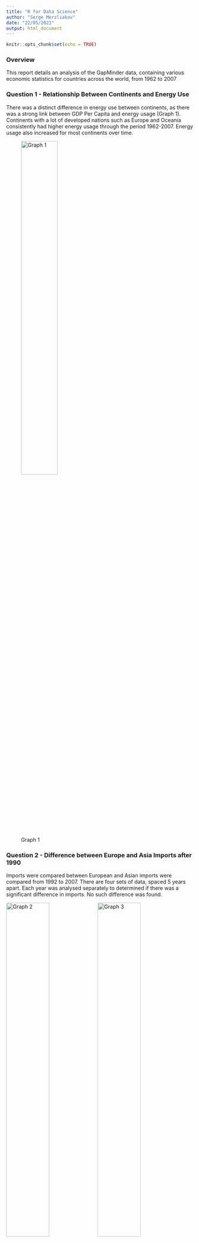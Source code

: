 ```yaml
---
title: "R for Data Science"
author: "Serge Merzliakov"
date: "22/05/2021"
output: html_document
---
```


```r
knitr::opts_chunk$set(echo = TRUE)
```

### Overview
This report details an analysis of the GapMinder data, containing various economic statistics for countries across the world, from 1962 to 2007

### Question 1 - Relationship Between Continents and Energy Use 

There was a distinct difference in energy use between continents, as there was a strong link between GDP Per Capita and energy usage (Graph 1). Continents with a lot of developed nations such as Europe and Oceania consistently had higher energy usage through the period 1962-2007. Energy usage also increased for most continents over time.

![Graph 1](q1_energy_use_and_gdp.png){width=48%}

### Question 2 - Difference between Europe and Asia Imports after 1990 
Imports were compared between European and Asian imports were compared from 1992 to 2007. There are four sets of data, spaced 5 years apart. Each year was analysed separately to determined if there was a significant difference in imports. No such difference was found.

![Graph 2](q2_basic_trends.png){width=48%}
![Graph 3](q2_box_plots.png){width=48%}
### Question 3
TODO

### Question 4
TODO

### Appendix - Analysis Details

#### Question 1 - Details

##### Issue 1: Missing Data in Oldest Records
From 1962 to 1967, both Americas and the Asian continents data only included developed nations such as USA, Canada and Japan, leading to very high median energy usages. From 1972, less developed nations energy usage data was added, leading to large drops in median energy usage for Asia and the Americas.

##### Issue 2: High variability of data by continent
A review of the energy use by continent revealed that several continents contained developed nations from the [G12](https://en.wikipedia.org/wiki/Group_of_Twelve), all of which have much higher energy usage than developing nations. These nations represented outliers, making the median a better measure for all summary statistics.

The graphs below demonstrate the issue of developed and developing countries in Asia and the Americas for a single year.
![Graph 2](q1_energyUse_americas_2002.png){width=48%}
![Graph 3](q1_energyUse_asia_2002.png){width=48%}

#### Question 2 - Details

The data was split by year into imports from Asia and Europe. For each year, tests of variance and normality were carried out.
the data sets for each year where found to be of non-normal distribution and heteroscedastic.

Attempts at data transformation did not have an effect on distribution.

For these reasons, the non-parametric Wilcoxon Rank Sum Test was used to assess if there was a significant difference in imports
between European and Asian continents.

##### Variance Test
 The following code was used on a subset of the the data (eurasia), which only contained data from Europe and Asia.
```
# test variance across all years
for(Y in seq(from=1992, to=2007, by=5)){
  asia <- eurasia %>% filter(continent=="Asia", Year==Y) %>% select(imports)
  europe <- eurasia %>% filter(continent=="Europe", Year==Y)  %>% select(imports)
  bt <- var.test(asia$imports, europe$imports)
  if (bt$p.value > 0.05){
    print(paste("Year ", Y, " - Samples Have Same Variance p=", bt$p.value))
  }else{
    print(paste("Year ", Y, " - Samples Have Different Variance p=",bt$p.value))
  }
}

  [1] "Year  1992  - Samples Have Different Variance. p= 0.00176955623068187"
  [1] "Year  1997  - Samples Have Different Variance. p= 8.32979264644429e-05"
  [1] "Year  2002  - Samples Have Different Variance. p= 2.99103533047962e-05"
  [1] "Year  2007  - Samples Have Different Variance. p= 0.000334177202574004"
```

##### Population Distribution Test
The following code was used on a subset of the the data (eurasia), which only contained data from Europe and Asia.

```
for(Y in seq(from=1992, to=2007, by=5)){
  asia <- eurasia %>% filter(continent=="Asia", Year==Y) %>% select(imports)
  europe <- eurasia %>% filter(continent=="Europe", Year==Y)  %>% select(imports)
  shap_asia <- shapiro.test(asia$imports)
  shap_europe <- shapiro.test(europe$imports)

  if (shap_asia$p.value < 0.05){
    # accept H1 - Not a Normal Dist.
    print(paste("Year ", Y, " - Sample is Not Normal Dist p=", shap_asia$p.value))
  }else{
    # accept Ho - Dist IS Normal
    print(paste("Year ", Y, " - Sample is Normal Dist p=", shap_asia$p.value))
  }

  if (shap_europe$p.value < 0.05){
    # accept H1 - Not a Normal Dist.
    print(paste("Year ", Y, " - Sample is Not Normal Dist p=", shap_europe$p.value))
  }else{
    # accept Ho - Dist IS Normal
    print(paste("Year ", Y, " - Sample is Normal Dist p=", shap_europe$p.value))
  }
}

  [1] "Year  1992  - Sample is Not Normal Dist p= 0.00729140350741121"
  [1] "Year  1992  - Sample is Not Normal Dist p= 0.00142220149839726"
  [1] "Year  1997  - Sample is Not Normal Dist p= 0.00130563941784164"
  [1] "Year  1997  - Sample is Not Normal Dist p= 0.014404371185735"
  [1] "Year  2002  - Sample is Not Normal Dist p= 0.000831277264600929"
  [1] "Year  2002  - Sample is Not Normal Dist p= 0.0310031203840743"
  [1] "Year  2007  - Sample is Not Normal Dist p= 0.000555960683937061"
  [1] "Year  2007  - Sample is Normal Dist p= 0.06642536347996"
```

##### Sample Test
The Wilcoxon Rank Sum test was used to confirm or exclude any significant difference in exports for each
year of data collected. The result for all years was that there was no significant difference in exports.

The following code was used on a subset of the the data (eurasia), which only contained data from Europe and Asia.

```
for(Y in seq(from=1992, to=2007, by=5)) {
  asia <- eurasia %>% filter(continent=="Asia", Year==Y) %>% select(imports)
  europe <- eurasia %>% filter(continent=="Europe", Year==Y)  %>% select(imports)
  wt <- wilcox.test(asia$imports, europe$imports)
  print(paste("Year ", Y, " - Wilcoxon Rank Sum. p=",wt$p.value))
}

  [1] "Year  1992  - Wilcoxon Rank Sum. p= 0.491949069483506"
  [1] "Year  1997  - Wilcoxon Rank Sum. p= 0.333042606763002"
  [1] "Year  2002  - Wilcoxon Rank Sum. p= 0.902728315090688"
  [1] "Year  2007  - Wilcoxon Rank Sum. p= 0.400466154282899"
```  
  